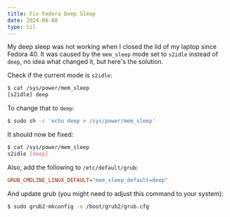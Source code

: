 ```yaml
---
title: Fix Fedora Deep Sleep
date: 2024-06-08
type: til
---
```


My deep sleep was not working when I closed the lid of my laptop since Fedora 40. It was caused by the `mem_sleep` mode
set to `s2idle` instead of `deep`, no idea what changed it, but here's the solution.

Check if the current mode is `s2idle`:

```bash
$ cat /sys/power/mem_sleep
[s2idle] deep
```

To change that to `deep`:

```bash
$ sudo sh -c 'echo deep > /sys/power/mem_sleep'
```

It should now be fixed:

```bash
$ cat /sys/power/mem_sleep
s2idle [deep]
```

Also, add the following to `/etc/default/grub`:

```ini
GRUB_CMDLINE_LINUX_DEFAULT="mem_sleep_default=deep"
```

And update grub (you might need to adjust this command to your system):

```bash
$ sudo grub2-mkconfig -o /boot/grub2/grub.cfg
```
